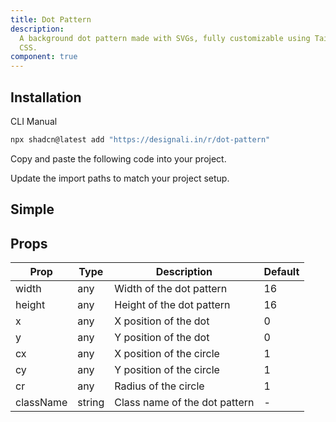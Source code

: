 ```yaml
---
title: Dot Pattern
description:
  A background dot pattern made with SVGs, fully customizable using Tailwind
  CSS.
component: true
---
```


<ComponentPreview name="dot-pattern-01" />

## Installation

<Tabs defaultValue="cli">

<TabsList>
  <TabsTrigger value="cli">CLI</TabsTrigger>
  <TabsTrigger value="manual">Manual</TabsTrigger>
</TabsList>
<TabsContent value="cli">

```bash
npx shadcn@latest add "https://designali.in/r/dot-pattern"
```

</TabsContent>

<TabsContent value="manual">

<Steps>

<Step>Copy and paste the following code into your project.</Step>

<ComponentSource name="dot-pattern" />

<Step>Update the import paths to match your project setup.</Step>

</Steps>

</TabsContent>

</Tabs>

## Simple

<ComponentPreview name="dot-pattern-01" />

## Props

| Prop      | Type   | Description                   | Default |
| --------- | ------ | ----------------------------- | ------- |
| width     | any    | Width of the dot pattern      | 16      |
| height    | any    | Height of the dot pattern     | 16      |
| x         | any    | X position of the dot         | 0       |
| y         | any    | Y position of the dot         | 0       |
| cx        | any    | X position of the circle      | 1       |
| cy        | any    | Y position of the circle      | 1       |
| cr        | any    | Radius of the circle          | 1       |
| className | string | Class name of the dot pattern | -       |

